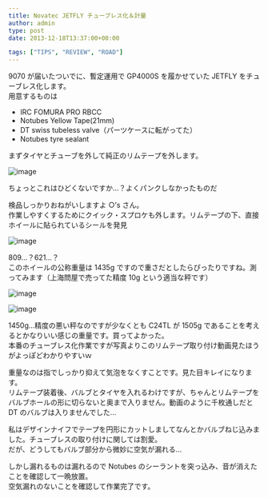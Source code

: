 ---
title: Novatec JETFLY チューブレス化＆計量
author: admin
type: post
date: 2013-12-18T13:37:00+00:00

tags: ["TIPS", "REVIEW", "ROAD"]
---

9070 が届いたついでに、暫定運用で GP4000S を履かせていた JETFLY をチューブレス化します。  
用意するものは

- IRC FOMURA PRO RBCC
- Notubes Yellow Tape(21mm)
- DT swiss tubeless valve（パーツケースに転がってた）
- Notubes tyre sealant

まずタイヤとチューブを外して純正のリムテープを外します。

![image](./DSC_4671.jpg)

ちょっとこれはひどくないですか…？よくパンクしなかったものだ

検品しっかりおねがいしますよ ○&#8217;s さん。  
作業しやすくするためにクイック・スプロケも外します。リムテープの下、直接ホイールに貼られているシールを発見

![image](./DSC_4673.jpg)

809…？621…？  
このホイールの公称重量は 1435g ですので重さだとしたらぴったりですね。測ってみます（上海問屋で売ってた精度 10g という適当な秤です）

![image](./DSC_4674.jpg)

![image](./DSC_4675.jpg)

1450g…精度の悪い秤なのですが少なくとも C24TL が 1505g であることを考えるとかなりいい感じの重量です。買ってよかった。  
本番のチューブレス化作業ですが写真よりこのリムテープ取り付け動画見たほうがよっぽどわかりやすいｗ

重量なのは指でしっかり抑えて気泡をなくすことです。見た目キレイになります。  
リムテープ装着後、バルブとタイヤを入れるわけですが、ちゃんとリムテープをバルブホールの形に切らないと奥まで入りません。動画のように千枚通しだと DT のバルブは入りませんでした…

私はデザインナイフでテープを円形にカットしましてなんとかバルブねじ込みました。チューブレスの取り付けに関しては割愛。  
だが、どうしてもバルブ部分から微妙に空気が漏れる…

しかし漏れるものは漏れるので Notubes のシーラントを突っ込み、音が消えたことを確認して一晩放置。  
空気漏れのないことを確認して作業完了です。

<LinkBox
  isAmazonLink
  url="http://www.amazon.co.jp/exec/obidos/ASIN/B0044BG93S/gensobunya-22/ref=nosim/"
/>
